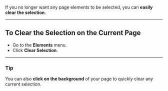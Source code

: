 
If you no longer want any page elements to be selected, you can **easily clear the selection**.

---

## To Clear the Selection on the Current Page  

- Go to the **Elements** menu.  
- Click **Clear Selection**.  

---

### Tip  
You can also **click on the background** of your page to quickly clear any current selection.
